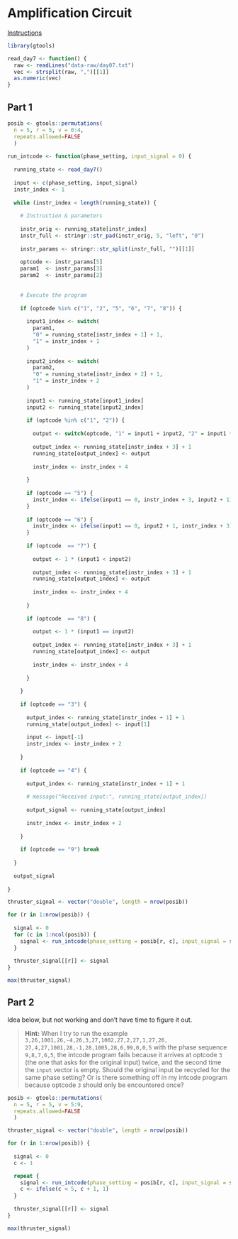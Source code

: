 # Amplification Circuit

[Instructions](https://adventofcode.com/2019/day/7)

```r
library(gtools)

read_day7 <- function() {
  raw <- readLines("data-raw/day07.txt")
  vec <- strsplit(raw, ",")[[1]]
  as.numeric(vec)
}
```

## Part 1

```r
posib <- gtools::permutations(
  n = 5, r = 5, v = 0:4, 
  repeats.allowed=FALSE
  )
  
run_intcode <- function(phase_setting, input_signal = 0) {
  
  running_state <- read_day7()
  
  input <- c(phase_setting, input_signal)
  instr_index <- 1
  
  while (instr_index < length(running_state)) {
    
    # Instruction & parameters
    
    instr_orig <- running_state[instr_index]
    instr_full <- stringr::str_pad(instr_orig, 5, "left", "0")
    
    instr_params <- stringr::str_split(instr_full, "")[[1]]
    
    optcode <- instr_params[5]
    param1  <- instr_params[3]
    param2  <- instr_params[2]
    
    
    # Execute the program
    
    if (optcode %in% c("1", "2", "5", "6", "7", "8")) {
      
      input1_index <- switch(
        param1, 
        "0" = running_state[instr_index + 1] + 1, 
        "1" = instr_index + 1
      )
      
      input2_index <- switch(
        param2,
        "0" = running_state[instr_index + 2] + 1,
        "1" = instr_index + 2
      )
      
      input1 <- running_state[input1_index]
      input2 <- running_state[input2_index]
      
      if (optcode %in% c("1", "2")) {
        
        output <- switch(optcode, "1" = input1 + input2, "2" = input1 * input2)
        
        output_index <- running_state[instr_index + 3] + 1
        running_state[output_index] <- output
        
        instr_index <- instr_index + 4
        
      }
      
      if (optcode == "5") {
        instr_index <- ifelse(input1 == 0, instr_index + 3, input2 + 1)
      }
      
      if (optcode == "6") {
        instr_index <- ifelse(input1 == 0, input2 + 1, instr_index + 3)
      }
      
      if (optcode  == "7") {
        
        output <- 1 * (input1 < input2)
        
        output_index <- running_state[instr_index + 3] + 1
        running_state[output_index] <- output
        
        instr_index <- instr_index + 4
        
      }
      
      if (optcode  == "8") {
        
        output <- 1 * (input1 == input2)
        
        output_index <- running_state[instr_index + 3] + 1
        running_state[output_index] <- output
        
        instr_index <- instr_index + 4
        
      }
      
    }
    
    if (optcode == "3") {
      
      output_index <- running_state[instr_index + 1] + 1
      running_state[output_index] <- input[1]
      
      input <- input[-1]
      instr_index <- instr_index + 2
      
    }
    
    if (optcode == "4") {
      
      output_index <- running_state[instr_index + 1] + 1
      
      # message("Received input:", running_state[output_index])
      
      output_signal <- running_state[output_index]
      
      instr_index <- instr_index + 2
      
    }
    
    if (optcode == "9") break
  
  }
  
  output_signal
  
}

thruster_signal <- vector("double", length = nrow(posib))

for (r in 1:nrow(posib)) {
  
  signal <- 0
  for (c in 1:ncol(posib)) {
    signal <- run_intcode(phase_setting = posib[r, c], input_signal = signal)
  }
  
  thruster_signal[[r]] <- signal
}

max(thruster_signal)
```


## Part 2

Idea below, but not working and don't have time to figure it out. 

> **Hint:** When I try to run the example `3,26,1001,26,-4,26,3,27,1002,27,2,27,1,27,26,
27,4,27,1001,28,-1,28,1005,28,6,99,0,0,5` with the phase sequence `9,8,7,6,5`, the intcode program fails because it arrives at optcode `3` (the one that asks for the original input) twice, and the second time the `input` vector is empty. Should the original input be recycled for the same phase setting? Or is there something off in my intcode program because optcode `3` should only be encountered once?

```r
posib <- gtools::permutations(
  n = 5, r = 5, v = 5:9, 
  repeats.allowed=FALSE
  )

thruster_signal <- vector("double", length = nrow(posib))

for (r in 1:nrow(posib)) {
  
  signal <- 0
  c <- 1

  repeat {
    signal <- run_intcode(phase_setting = posib[r, c], input_signal = signal)
    c <- ifelse(c < 5, c + 1, 1) 
  }
  
  thruster_signal[[r]] <- signal
}

max(thruster_signal)
```

